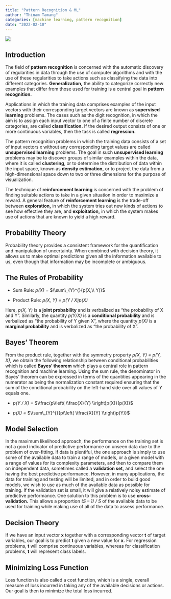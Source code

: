 ```yaml
---
title: "Pattern Recognition & ML"
author: "Thinam Tamang"
categories: [machine learning, pattern recognition]
date: "2022-02-10"
---
```


![](./Pattern.jpg)

## Introduction

The field of **pattern recognition** is concerned with the automatic discovery of regularities in data through the use of computer algorithms and with the use of these regularities to take actions such as classifying the data into different categories. **Generalization,** the ability to categorize correctly new examples that differ from those used for training is a central goal in **pattern recognition.**

Applications in which the training data comprises examples of the input vectors with their corresponding target vectors are known as **supervised learning** problems. The cases such as the digit recognition, in which the aim is to assign each input vector to one of a finite number of discrete categories, are called **classification.** If the desired output consists of one or more continuous variables, then the task is called **regression.**

The pattern recognition problems in which the training data consists of a set of input vectors x without any corresponding target values are called **unsupervised learning** problems. The goal in such **unsupervised learning** problems may be to discover groups of similar examples within the data, where it is called **clustering**, or to determine the distribution of data within the input space, known as **density estimation,** or to project the data from a high-dimensional space down to two or three dimensions for the purpose of visualization.

The technique of **reinforcement learning** is concerned with the problem of finding suitable actions to take in a given situation in order to maximize a reward. A general feature of **reinforcement learning** is the trade-off between **exploration,** in which the system tries out new kinds of actions to see how effective they are, and **exploitation,** in which the system makes use of actions that are known to yield a high reward.

## Probability Theory

Probability theory provides a consistent framework for the quantification and manipulation of uncertainty. When combined with decision theory, it allows us to make optimal predictions given all the information available to us, even though that information may be incomplete or ambiguous.

## The Rules of Probability

-   Sum Rule: *p(X) =* $\\sum\_{Y}^{}{p(X,\\ Y)}$

-   Product Rule: *p(X, Y) = p(Y / X)p(X)*

Here, *p(X, Y)* is a **joint probability** and is verbalized as “the probability of X and Y”. Similarly, the quantity *p(Y/X)* is a **conditional probability** and is verbalized as “the probability of Y given X”, where the quantity *p(X)* is a **marginal probability** and is verbalized as “the probability of X”.

## Bayes’ Theorem

From the product rule, together with the symmetry property *p(X, Y) = p(Y, X)*, we obtain the following relationship between conditional probabilities which is called **Bayes’ theorem** which plays a central role in pattern recognition and machine learning. Using the sum rule, the denominator in Bayes’ theorem can be expressed in terms of the quantities appearing in the numerator as being the normalization constant required ensuring that the sum of the conditional probability on the left-hand side over all values of *Y* equals one.

-   *p(Y / X) =* $\\frac{p\\left( \\frac{X}{Y} \\right)p(X)}{p(X)}$

-   *p(X) =* $\\sum\_{Y}^{}{p\\left( \\frac{X}{Y} \\right)p(Y)}$

## Model Selection

In the maximum likelihood approach, the performance on the training set is not a good indicator of predictive performance on unseen data due to the problem of over-fitting. If data is plentiful, the one approach is simply to use some of the available data to train a range of models, or a given model with a range of values for its complexity parameters, and then to compare them on independent data, sometimes called a **validation set,** and select the one having the best predictive performance. However, in many applications, the data for training and testing will be limited, and in order to build good models, we wish to use as much of the available data as possible for training. If the validation set is small, it will give a relatively noisy estimate of predictive performance. One solution to this problem is to use **cross-validation.** This allows a proportion *(S – 1) / S* of the available data to be used for training while making use of all of the data to assess performance.

## Decision Theory

If we have an input vector **x** together with a corresponding vector **t** of target variables, our goal is to predict **t** given a new value for **x.** For regression problems, **t** will comprise continuous variables, whereas for classification problems, **t** will represent class labels.

## Minimizing Loss Function

Loss function is also called a cost function, which is a single, overall measure of loss incurred in taking any of the available decisions or actions. Our goal is then to minimize the total loss incurred.
